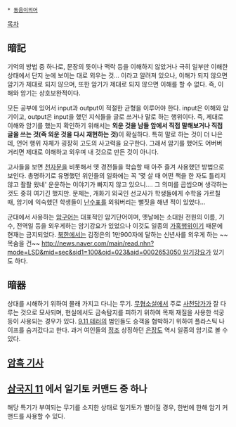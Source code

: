  * [[동음이의어]]

[[목차]]

== 暗記 ==
기억의 방법 중 하나로, 문장의 뜻이나 맥락 등을 이해하지 않았거나 극히 일부만 이해한 상태에서 단지 눈에 보이는 대로 외우는 것... 이라고 알려져 있으나, 이해가 되지 않으면 암기가 제대로 되지 않으며, 또한 암기가 제대로 되지 않으면 이해를 할 수 없다. 즉, 이해와 암기는 상호보완적이다. 

모든 공부에 있어서 input과 output이 적절한 균형을 이루어야 한다. input은 이해와 암기이고, output은 input을 했던 지식들을 글로 쓰거나 말로 하는 행위이다. 즉, 제대로 이해와 암기를 했는지 확인하기 위해서는 '''외운 것을 남들 앞에서 직접 말해보거나 직접 글을 쓰는 것(즉 외운 것을 다시 재현하는 것)'''이 확실하다. 특히 말로 하는 것이 더 나은데, 언어 행위 자체가 굉장히 고도의 사고력을 요구한다. 그래서 암기를 했어도 어버버 거리면 제대로 이해하고 외우며 내 것으로 만든 것이 아니다.  


고사들을 보면 [[천자문]]을 비롯해서 옛 경전들을 학습할 때 아주 즐겨 사용했던 방법으로 보인다. 총명하기로 유명했던 위인들의 일화에는 꼭 '몇 살 때 어떤 책을 한 자도 틀리지 않고 좔좔 욌네' 운운하는 이야기가 빠지지 않고 있으니…. 그 의미를 곱씹으며 생각하는 것도 중히 여기긴 했지만. 문제는, 개화기 외국인 선교사가 학생들에게 수학을 가르칠 때, 암기에 익숙했던 학생들이 [[난수]]표를 외워버리는 뻘짓을 해낸 적이 있었다...

군대에서 사용하는 [[암구어]]는 대표적인 암기단어이며, 옛날에는 소대원 전원의 이름, 기수, 전역일 등을 외우게하는 암기강요가 있었으나 이것도 일종의 [[가혹행위]]이기 때문에 현재는 금지되었다. [[북한]]에서는 김정은의 1만900자에 달하는 신년사를 외우게 하는 ~~목숨을 건~~ [[http://news.naver.com/main/read.nhn?mode=LSD&mid=sec&sid1=100&oid=023&aid=0002653050 암기강요]]가 있기도 하다.

== 暗器 ==
상대를 시해하기 위하여 몰래 가지고 다니는 무기.
[[무협소설]]에서 주로 [[사천당가]]가 잘 다루는 것으로 묘사되며, 현실에서도 금속탐지를 피하기 위하여 목재 재질을 사용한 석궁등이 사용되는 경우가 있다. [[9.11 테러]]의 범인들도 승객을 협박하기 위하여 플라스틱 나이프를 숨겨갔다고 한다.
과거 여인들의 [[정조]] 상징하던 [[은장도]] 역시 일종의 암기로 볼 수 있다.
== [[암흑 기사]] ==
== [[삼국지 11]] 에서 일기토 커맨드 중 하나 ==
해당 특기가 부여되는 무기를 소지한 상태로 일기토가 벌어질 경우, 한번에 한해 암기 커맨드를 사용할 수 있다.
